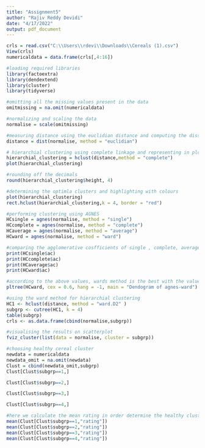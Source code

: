 ---
title: "Assignment5"
author: "Rajiv Reddy Devidi"
date: "4/17/2022"
output: pdf_document
---

```{r}
crls = read.csv("C:\\Users\\rdevi\\Downloads\\Cereals (1).csv")
View(crls)
numericaldata = data.frame(crls[,4:16])

#loading required libraries
library(factoextra)
library(dendextend)
library(cluster)
library(tidyverse)

#omitting all the missing values present in the data
omitmissing = na.omit(numericaldata)

#normalizing and scaling the data
normalise = scale(omitmissing)

#measuring distance using the euclidian distance and computing the dissimilarity matrix
distance = dist(normalise, method = "euclidian")

# hierarchial clustering using complete linkage and representing in plot
hierarchial_clustering = hclust(distance,method = "complete")
plot(hierarchial_clustering)

#rounding off the decimals
round(hierarchial_clustering$height, 4)

#determining the optimla clusters and highlighting with colours
plot(hierarchial_clustering)
rect.hclust(hierarchial_clustering,k = 4, border = "red")

#performing clustering using AGNES
HCsingle = agnes(normalise, method = "single")
HCcomplete = agnes(normalise, method = "complete")
HCaverage = agnes(normalise, method = "average")
HCward = agnes(normalise, method = "ward")

#comparing the agglomerative cosfficients of single , complete, average, ward
print(HCsingle$ac)
print(HCcomplete$ac)
print(HCaverage$ac)
print(HCward$ac)

#according to the above values, wards method is the best with the value of 0.904.plotting ward using agnes and the dendogram
pltree(HCward, cex = 0.6, hang = -1, main = "Dendogram of agnes-ward")

#using the ward method for hierarchial clustering
HC1 <- hclust(distance, method = "ward.D2" )
subgrp <- cutree(HC1, k = 4)
table(subgrp)
crls <- as.data.frame(cbind(normalise,subgrp))

#visualising the results on scatterplot 
fviz_cluster(list(data = normalise, cluster = subgrp))

#choosing healthy cereal cluster
newdata = numericaldata
newdata_omit = na.omit(newdata)
Clust = cbind(newdata_omit,subgrp)
Clust[Clust$subgrp==1,]

Clust[Clust$subgrp==2,]

Clust[Clust$subgrp==3,]

Clust[Clust$subgrp==4,]

#here we calculate the mean rating in order determine the healthy cluster cereals
mean(Clust[Clust$subgrp==1,"rating"])
mean(Clust[Clust$subgrp==2,"rating"])
mean(Clust[Clust$subgrp==3,"rating"])
mean(Clust[Clust$subgrp==4,"rating"])


```

